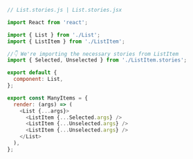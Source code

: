 ```js
// List.stories.js | List.stories.jsx

import React from 'react';

import { List } from './List';
import { ListItem } from './ListItem';

//👇 We're importing the necessary stories from ListItem
import { Selected, Unselected } from './ListItem.stories';

export default {
  component: List,
};

export const ManyItems = {
  render: (args) => (
    <List {...args}>
      <ListItem {...Selected.args} />
      <ListItem {...Unselected.args} />
      <ListItem {...Unselected.args} />
    </List>
  ),
};
```
